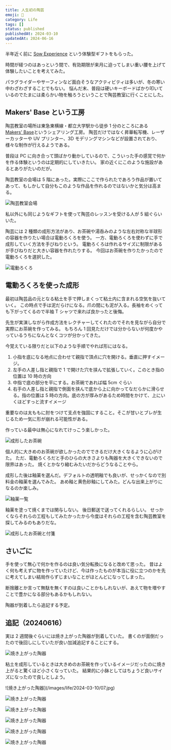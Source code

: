 ```yaml
---
title: 人生初の陶芸
emoji: 🏺
category: Life
tags: []
status: published
publishedAt: 2024-03-10
updatedAt: 2024-06-16
---
```


半年近く前に [Sow Experience](https://www.sowxp.co.jp) という体験型ギフトをもらった。

時間が経つのはあっという間で、有効期限が来月に迫ってしまい重い腰を上げて体験したいことを考えてみた。

パラグライダーやサーフィンなど面白そうなアクティビティは多いが、冬の寒い中わざわざすることでもない。
悩んだ末、普段は硬いキーボードばかり叩いているのでたまには柔らかい物を触ろうということで陶芸教室に行くことにした。

## Makers' Base という工房

陶芸教室の場所は東急東横線・都立大学駅から徒歩 1 分のところにある [Makers' Base](https://makers-base.com)というシェアリング工房。
陶芸だけではなく昇華転写機、レーザーカッターや UV プリンター、3D モデリングマシンなどが設置されており、様々な制作が行えるようである。

普段は PC に向き合って頭ばかり動かしているので、こういった手の感覚で何かを作る体験というのは定期的にしていきたい。
家の近くにこのような施設があるとありがたいのだが。

<GoogleMaps placeId='ChIJd9nHXR-LGGARGaTa2IQool8' caption='東急東横線・都立大学駅から徒歩 1 分' />

陶芸教室の会場は 5 階にあった。実際にここで作られたであろう作品が置いてあって、もしかして自分もこのような作品を作れるのではないかと気分は高まる。

![陶芸教室会場](/images/life/2024-03-10/01.jpg "そこまで広くはない")

私以外にも同じようなギフトを使って陶芸のレッスンを受ける人が 5 組ぐらいいた。

陶芸には 2 種類の成形方法があり、お茶碗や湯呑みのような左右対称な半球形の容器を作りたい場合は電動ろくろを使う。
一方、電動ろくろを使わずに手で成形していく方法を手びねりという。
電動ろくろは作れるサイズに制限があるが手びねりだと大きい容器を作れたりする。
今回はお茶碗を作りたかったので電動ろくろを選択した。

![電動ろくろ](/images/life/2024-03-10/02.jpg "電動ろくろ。右側のペダルを踏むと回転する")

## 電動ろくろを使った成形

最初は陶芸品の元となる粘土を手で押しまくって粘土内に含まれる空気を抜いていく。
この時点で手は泥だらけになる。爪の間にも泥が入る。長袖をめくっても下がってくるので半袖 T シャツで来れば良かったと後悔。

先生が実演しながら作成方法をレクチャーしてくれたのでそれを見ながら自分で実際にお茶碗を作ってみる。
もちろん 1 回見ただけでは分からないが何度かやっているうちになんとなくコツが分かってきた。

今覚えている限りだと以下のような手順でやれば形にはなる。

1. 小指を底になる地点に合わせて親指で頂点に穴を開ける。垂直に押すイメージ。
2. 左手の人差し指と親指で 1 で開けた穴を挟んで拡張していく。このとき指の位置は 10 時の方向
3. 中指で底の部分を平にする。お茶碗であれば幅 5cm ぐらい
4. 右手の人差し指と親指で側面を挟んで底から上に向かってなだらかに滑らせる。指の位置は 5 時の方向。底の方が厚みがあるため時間をかけて、上にいくほどすっと流すイメージ

重要なのは太ももに肘をつけて支点を強固にすること。そこが甘いとブレが生じるため一気に形が崩れる可能性がある。

作っている最中は無心になれてけっこう楽しかった。

![成形したお茶碗](/images/life/2024-03-10/03.jpg "成形後のお茶碗")

個人的に大きめのお茶碗が欲しかったのでできるだけ大きくなるように心がけた。
ただ、電動ろくろだと手のひらの大きさよりも陶器を大きくできないので限界はあった。
焼くとかなり縮むみたいだからどうなることやら。

成形した後は釉薬を選んだ。デフォルトの透明釉でも良いが、せっかくなので別料金の釉薬を選んでみた。
あめ釉と黄色砂釉にしてみた。どんな出来上がりになるのか楽しみ。

![釉薬一覧](/images/life/2024-03-10/04.jpg "この中から好きな釉薬を選ぶ")

釉薬を塗って焼くまでは関与しない。
後日郵送で送ってくれるらしい。
せっかくならそれらの工程もしてみたかったから今度はそれらの工程を含む陶芸教室を探してみるのもありだな。

![成形したお茶碗と付箋](/images/life/2024-03-10/05.jpg "陶器に釉薬のアルファベットを書いた付箋を貼れば完了")

## さいごに

手を使って無心で何かを作るのは良い気分転換になると改めて思った。
昔はよく何も考えずに物を作っていたけど、今は作ったものが本当に役に立つのかを先に考えてしまい結局作らずじまいなことがほとんどになってしまった。

断捨離とか言って無駄を無くすのは良いことかもしれないが、あえて物を増やすことで豊かになる部分もあるかもしれない。

陶器が到着したら追記する予定。

## 追記（20240616）

実は 2 週間後ぐらいには焼き上がった陶器が到着していた。
書くのが面倒だったので後回しにしていたが良い加減追記することにする。

![焼き上がった陶器](/images/life/2024-03-10/06.jpg)

粘土を成形しているときは大きめのお茶碗を作っているイメージだったのに焼き上がると驚くほど小さくなっていた。
結果的に小鉢としてはちょうど良いサイズになったので良しとしよう。

<Carousel>
  ![焼き上がった陶器](/images/life/2024-03-10/07.jpg)

  ![焼き上がった陶器](/images/life/2024-03-10/08.jpg)

  ![焼き上がった陶器](/images/life/2024-03-10/09.jpg)

  ![焼き上がった陶器](/images/life/2024-03-10/10.jpg)

  ![焼き上がった陶器](/images/life/2024-03-10/11.jpg)

  ![焼き上がった陶器](/images/life/2024-03-10/12.jpg)
</Carousel>
